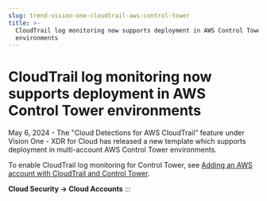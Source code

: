 ```yaml
---
slug: trend-vision-one-cloudtrail-aws-control-tower
title: >-
  CloudTrail log monitoring now supports deployment in AWS Control Tower
  environments
---
```

# CloudTrail log monitoring now supports deployment in AWS Control Tower environments

May 6, 2024 - The "Cloud Detections for AWS CloudTrail” feature under Vision One - XDR for Cloud has released a new template which supports deployment in multi-account AWS Control Tower environments.

To enable CloudTrail log monitoring for Control Tower, see [Adding an AWS account with CloudTrail and Control Tower](add-cloudtrail-control-tower.mdx).

**Cloud Security → Cloud Accounts**
:::
